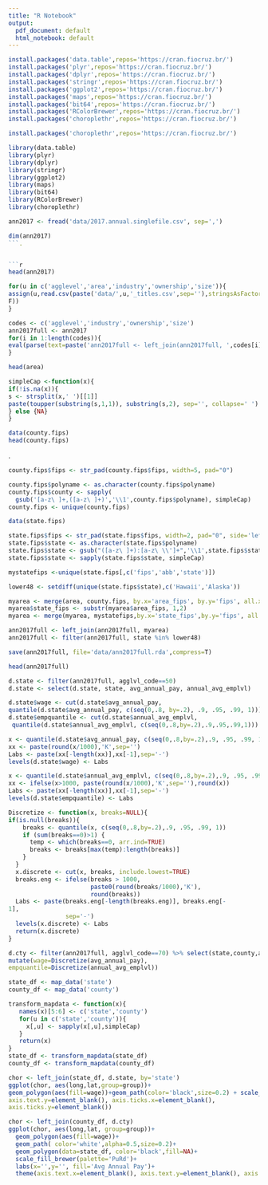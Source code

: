 ```yaml
---
title: "R Notebook"
output:
  pdf_document: default
  html_notebook: default
---
```

```r
install.packages('data.table',repos='https://cran.fiocruz.br/')
install.packages('plyr',repos='https://cran.fiocruz.br/')
install.packages('dplyr',repos='https://cran.fiocruz.br/')
install.packages('stringr',repos='https://cran.fiocruz.br/')
install.packages('ggplot2',repos='https://cran.fiocruz.br/')
install.packages('maps',repos='https://cran.fiocruz.br/')
install.packages('bit64',repos='https://cran.fiocruz.br/')
install.packages('RColorBrewer',repos='https://cran.fiocruz.br/')
install.packages('choroplethr',repos='https://cran.fiocruz.br/')
```
```r
install.packages('choroplethr',repos='https://cran.fiocruz.br/')

```


```r
library(data.table)
library(plyr)
library(dplyr)
library(stringr)
library(ggplot2)
library(maps)
library(bit64)
library(RColorBrewer)
library(choroplethr)
```


```r
ann2017 <- fread('data/2017.annual.singlefile.csv', sep=',')
```

```r
dim(ann2017)
```.


```r
head(ann2017)
```

```r
for(u in c('agglevel','area','industry','ownership','size')){
assign(u,read.csv(paste('data/',u,'_titles.csv',sep=''),stringsAsFactors=
F))
}
```

```r
codes <- c('agglevel','industry','ownership','size')
ann2017full <- ann2017
for(i in 1:length(codes)){
eval(parse(text=paste('ann2017full <- left_join(ann2017full, ',codes[i],')', sep='')))
}
```
```r
head(area)
```

```r
simpleCap <-function(x){
if(!is.na(x)){
s <- strsplit(x,' ')[[1]]
paste(toupper(substring(s,1,1)), substring(s,2), sep='', collapse=' ')
} else {NA}
}
```

```r
data(county.fips)
head(county.fips)
```
.
```r
county.fips$fips <- str_pad(county.fips$fips, width=5, pad="0")
```

```r
county.fips$polyname <- as.character(county.fips$polyname)
county.fips$county <- sapply(
  gsub('[a-z\ ]+,([a-z\ ]+)','\\1',county.fips$polyname), simpleCap)
county.fips <- unique(county.fips)
```

```r
data(state.fips)
```

```r
state.fips$fips <- str_pad(state.fips$fips, width=2, pad="0", side='left')
state.fips$state <- as.character(state.fips$polyname)
state.fips$state <- gsub("([a-z\ ]+):[a-z\ \\']+",'\\1',state.fips$state)
state.fips$state <- sapply(state.fips$state, simpleCap)
```

```r
mystatefips <-unique(state.fips[,c('fips','abb','state')])
```

```r
lower48 <- setdiff(unique(state.fips$state),c('Hawaii','Alaska'))
```

```r
myarea <- merge(area, county.fips, by.x='area_fips', by.y='fips', all.x=T)
myarea$state_fips <- substr(myarea$area_fips, 1,2)
myarea <- merge(myarea, mystatefips,by.x='state_fips',by.y='fips', all.x=T)
```

```r
ann2017full <- left_join(ann2017full, myarea)
ann2017full <- filter(ann2017full, state %in% lower48)
```

```r
save(ann2017full, file='data/ann2017full.rda',compress=T)
```

```r
head(ann2017full)
```

```r
d.state <- filter(ann2017full, agglvl_code==50)
d.state <- select(d.state, state, avg_annual_pay, annual_avg_emplvl)
```

```r
d.state$wage <- cut(d.state$avg_annual_pay, 
quantile(d.state$avg_annual_pay, c(seq(0,.8, by=.2), .9, .95, .99, 1)))
d.state$empquantile <- cut(d.state$annual_avg_emplvl, 
 quantile(d.state$annual_avg_emplvl, c(seq(0,.8,by=.2),.9,.95,.99,1)))
```

```r
x <- quantile(d.state$avg_annual_pay, c(seq(0,.8,by=.2),.9, .95, .99, 1))
xx <- paste(round(x/1000),'K',sep='')
Labs <- paste(xx[-length(xx)],xx[-1],sep='-')
levels(d.state$wage) <- Labs

x <- quantile(d.state$annual_avg_emplvl, c(seq(0,.8,by=.2),.9, .95, .99, 1))
xx <- ifelse(x>1000, paste(round(x/1000),'K',sep=''),round(x))
Labs <- paste(xx[-length(xx)],xx[-1],sep='-')
levels(d.state$empquantile) <- Labs
```

```r
Discretize <- function(x, breaks=NULL){
if(is.null(breaks)){
    breaks <- quantile(x, c(seq(0,.8,by=.2),.9, .95, .99, 1))
    if (sum(breaks==0)>1) { 
      temp <- which(breaks==0, arr.ind=TRUE)
      breaks <- breaks[max(temp):length(breaks)]
    }
  }
  x.discrete <- cut(x, breaks, include.lowest=TRUE)
  breaks.eng <- ifelse(breaks > 1000,
                       paste0(round(breaks/1000),'K'),
                       round(breaks))
  Labs <- paste(breaks.eng[-length(breaks.eng)], breaks.eng[-
1],
                sep='-')
  levels(x.discrete) <- Labs
  return(x.discrete)
}
```

```r
d.cty <- filter(ann2017full, agglvl_code==70) %>% select(state,county,abb, avg_annual_pay,annual_avg_emplvl)%>%
mutate(wage=Discretize(avg_annual_pay),
empquantile=Discretize(annual_avg_emplvl))
```

```r
state_df <- map_data('state')
county_df <- map_data('county')
```

```r
transform_mapdata <- function(x){
   names(x)[5:6] <- c('state','county')
   for(u in c('state','county')){
     x[,u] <- sapply(x[,u],simpleCap)
   }
   return(x)
}
state_df <- transform_mapdata(state_df)
county_df <- transform_mapdata(county_df)
```

```r
chor <- left_join(state_df, d.state, by='state')
ggplot(chor, aes(long,lat,group=group))+
geom_polygon(aes(fill=wage))+geom_path(color='black',size=0.2) + scale_fill_brewer(palette='PuRd') + theme(axis.text.x=element_blank(), 
axis.text.y=element_blank(), axis.ticks.x=element_blank(), 
axis.ticks.y=element_blank())
```
```r
chor <- left_join(county_df, d.cty)
ggplot(chor, aes(long,lat, group=group))+
  geom_polygon(aes(fill=wage))+
  geom_path( color='white',alpha=0.5,size=0.2)+
  geom_polygon(data=state_df, color='black',fill=NA)+
  scale_fill_brewer(palette='PuRd')+
  labs(x='',y='', fill='Avg Annual Pay')+
  theme(axis.text.x=element_blank(), axis.text.y=element_blank(), axis.ticks.x=element_blank(), axis.ticks.y=element_blank())
```


